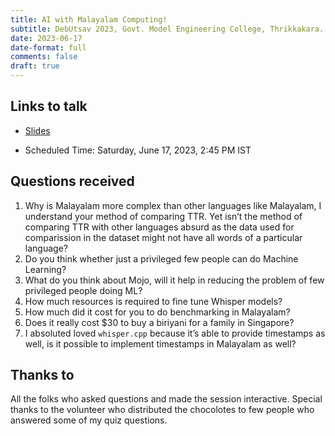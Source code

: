 ```yaml
---
title: AI with Malayalam Computing!
subtitle: DebUtsav 2023, Govt. Model Engineering College, Thrikkakara.
date: 2023-06-17
date-format: full
comments: false
draft: true
---
```


## Links to talk

- [Slides](../../../talks/mec/debutsav.qmd)

- Scheduled Time: Saturday, June 17, 2023, 2:45 PM IST

## Questions received

1. Why is Malayalam more complex than other languages like Malayalam, I understand your method of comparing TTR. Yet isn't the method of comparing TTR with other languages absurd as the data used for comparission in the dataset might not have all words of a particular language?
2. Do you think whether just a privileged few people can do Machine Learning?
3. What do you think about Mojo, will it help in reducing the problem of few privileged people doing ML?
4. How much resources is required to fine tune Whisper models?
5. How much did it cost for you to do benchmarking in Malayalam?
6. Does it really cost $30 to buy a biriyani for a family in Singapore?
7. I absoluted loved `whisper.cpp` because it's able to provide timestamps as well, is it possible to implement timestamps in Malayalam as well?


## Thanks to

All the folks who asked questions and made the session interactive. Special thanks to the volunteer who distributed the chocolotes to 
few people who answered some of my quiz questions.
